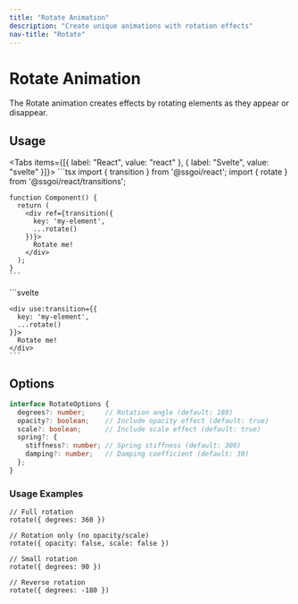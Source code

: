 ```yaml
---
title: "Rotate Animation"
description: "Create unique animations with rotation effects"
nav-title: "Rotate"
---
```


# Rotate Animation

The Rotate animation creates effects by rotating elements as they appear or disappear.

<TransitionDemo type="rotate" />

## Usage

<Tabs items={[{ label: "React", value: "react" }, { label: "Svelte", value: "svelte" }]}>
  <TabPanel value="react">
    ```tsx
    import { transition } from '@ssgoi/react';
    import { rotate } from '@ssgoi/react/transitions';

    function Component() {
      return (
        <div ref={transition({
          key: 'my-element',
          ...rotate()
        })}>
          Rotate me!
        </div>
      );
    }
    ```
  </TabPanel>
  <TabPanel value="svelte">
    ```svelte
    <script>
      import { transition } from '@ssgoi/svelte';
      import { rotate } from '@ssgoi/svelte/transitions';
    </script>

    <div use:transition={{
      key: 'my-element',
      ...rotate()
    }}>
      Rotate me!
    </div>
    ```
  </TabPanel>
</Tabs>

## Options

```typescript
interface RotateOptions {
  degrees?: number;     // Rotation angle (default: 180)
  opacity?: boolean;    // Include opacity effect (default: true)
  scale?: boolean;      // Include scale effect (default: true)
  spring?: {
    stiffness?: number; // Spring stiffness (default: 300)
    damping?: number;   // Damping coefficient (default: 30)
  };
}
```

### Usage Examples

```tsx
// Full rotation
rotate({ degrees: 360 })

// Rotation only (no opacity/scale)
rotate({ opacity: false, scale: false })

// Small rotation
rotate({ degrees: 90 })

// Reverse rotation
rotate({ degrees: -180 })
```